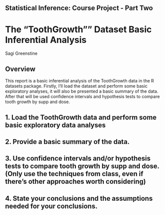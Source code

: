 
## Statistical Inference: Course Project - Part Two

# The "ToothGrowth"" Dataset Basic Inferential Analysis

Sagi Greenstine

## Overview

This report is a basic inferential analysis of the ToothGrowth data in the R datasets package. Firstly, I'll load the dataset and perform some basic exploratory analyses, it will also be presented a basic summary of the data. After that will be used confidence intervals and hypothesis tests to compare tooth growth by supp and dose. 



## 1. Load the ToothGrowth data and perform some basic exploratory data analyses

## 2. Provide a basic summary of the data.

## 3. Use confidence intervals and/or hypothesis tests to compare tooth growth by supp and dose. (Only use the techniques from class, even if there's other approaches worth considering)

## 4. State your conclusions and the assumptions needed for your conclusions.
